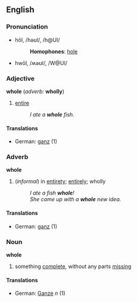 ==English==
===Pronunciation===
*hōl, /həʊl/, /h@Ul/
*:'''Homophones''': [[hole]]
*hwōl, /ʍəʊl/, /W@Ul/

===Adjective===
'''whole''' (''adverb:'' '''wholly''')
# [[entire]]
#:''I ate a '''whole''' fish''.
====Translations====
*German: [[ganz]] (1)

===Adverb===
'''whole'''
#(''informal'') in [[entirety]]; [[entire]]ly; wholly
#:''I ate a fish '''whole'''!''
#:''She came up with a '''whole''' new idea.''
====Translations====
*German: [[ganz]] (1)

===Noun===
'''whole'''
# something [[complete]], without any parts [[miss]]ing 
====Translations====
*German: [[Ganze]] ''n'' (1)
